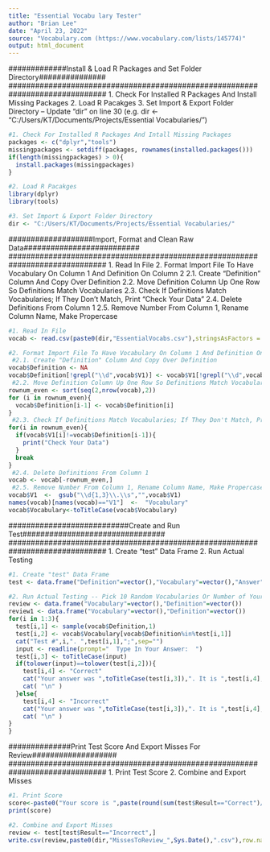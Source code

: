 ---
title: "Essential Vocabu lary Tester"
author: "Brian Lee"
date: "April 23, 2022"
source: "Vocabulary.com (https://www.vocabulary.com/lists/145774)"
output: html_document
---

##############################################################################
#############Install & Load R Packages and Set Folder Directory###############
##############################################################################
1. Check For Installed R Packages And Install Missing Packages
2. Load R Pacakges
3. Set Import & Export Folder Directory -- Update "dir" on line 30
(e.g. dir <- "C:/Users/KT/Documents/Projects/Essential Vocabularies/")

```{r Install & Load R Pakcages and Set Folder Directory}
#1. Check For Installed R Packages And Intall Missing Packages
packages <- c("dplyr","tools")
missingpackages <- setdiff(packages, rownames(installed.packages()))
if(length(missingpackages) > 0){
  install.packages(missingpackages)
}

#2. Load R Pacakges
library(dplyr)
library(tools)

#3. Set Import & Export Folder Directory
dir <- "C:/Users/KT/Documents/Projects/Essential Vocabularies/"
```


##############################################################################
###################Import, Format and Clean Raw Data##########################
##############################################################################
1. Read In File
2. Format Import File To Have Vocabulary On Column 1 And Definition On Column 2
 2.1. Create "Definition" Column And Copy Over Definition
 2.2. Move Definition Column Up One Row So Definitions Match Vocabularies
 2.3. Check If Definitions Match Vocabularies; If They Don't Match, Print "Check Your Data"
 2.4. Delete Definitions From Column 1
 2.5. Remove Number From Column 1, Rename Column Name, Make Propercase

```{r Import, Format and Clean Raw Data}
#1. Read In File
vocab <- read.csv(paste0(dir,"EssentialVocabs.csv"),stringsAsFactors = F,header=F)

#2. Format Import File To Have Vocabulary On Column 1 And Definition On Column 2
 #2.1. Create "Definition" Column And Copy Over Definition
vocab$Definition <- NA
vocab$Definition[!grepl("\\d",vocab$V1)] <- vocab$V1[!grepl("\\d",vocab$V1)]
 #2.2. Move Definition Column Up One Row So Definitions Match Vocabularies
rownum_even <- sort(seq(2,nrow(vocab),2))
for (i in rownum_even){
  vocab$Definition[i-1] <- vocab$Definition[i]
}
 #2.3. Check If Definitions Match Vocabularies; If They Don't Match, Print "Check Your Data"
for(i in rownum_even){
  if(vocab$V1[i]!=vocab$Definition[i-1]){
    print("Check Your Data")
  }
  break
}
 #2.4. Delete Definitions From Column 1
vocab <- vocab[-rownum_even,]
 #2.5. Remove Number From Column 1, Rename Column Name, Make Propercase
vocab$V1  <-  gsub("\\d{1,3}\\.\\s","",vocab$V1)
names(vocab)[names(vocab)=="V1"]  <-  "Vocabulary"
vocab$Vocabulary<-toTitleCase(vocab$Vocabulary)


```


##############################################################################
###########################Create and Run Test################################
##############################################################################
1. Create "test" Data Frame
2. Run Actual Testing

```{r Create and Run Test}
#1. Create "test" Data Frame
test <- data.frame("Definition"=vector(),"Vocabulary"=vector(),"Answer"=vector(),"Result"=vector())

#2. Run Actual Testing -- Pick 10 Random Vocabularies Or Number of Your Choice And Test Your Input ---  To Adjust # of Vocabularies for Testing, Update Number on Line 88 (e.g. 10)
review <- data.frame("Vocabulary"=vector(),"Definition"=vector())
review1 <- data.frame("Vocabulary"=vector(),"Definition"=vector())
for(i in 1:3){
  test[i,1] <- sample(vocab$Definition,1)
  test[i,2] <- vocab$Vocabulary[vocab$Definition%in%test[i,1]]
  cat("Test #",i,". ",test[i,1],";",sep="")
  input <- readline(prompt="  Type In Your Answer:  ")
  test[i,3] <- toTitleCase(input)
  if(tolower(input)==tolower(test[i,2])){
    test[i,4] <- "Correct"  
    cat("Your answer was ",toTitleCase(test[i,3]),". It is ",test[i,4],". ",sep="")
    cat( "\n" )
  }else{
    test[i,4] <- "Incorrect"
    cat("Your answer was ",toTitleCase(test[i,3]),". It is ",test[i,4],". Correct answer is ",test[i,2],". ",sep="")
    cat( "\n" )
}
}

```


##############################################################################
##############Print Test Score And Export Misses For Review###################
##############################################################################
1. Print Test Score
2. Combine and Export Misses

```{r Print Test Score And Export Misses For Review}
#1. Print Score
score<-paste0("Your score is ",paste(round(sum(test$Result=="Correct")/nrow(test)*100,0)),"%")
print(score)

#2. Combine and Export Misses
review <- test[test$Result=="Incorrect",]
write.csv(review,paste0(dir,"MissesToReview_",Sys.Date(),".csv"),row.names = F)


```